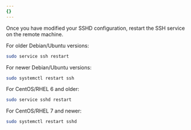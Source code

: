 ```yaml
---
{}
---
```



Once you have modified your SSHD configuration, restart the SSH service on the remote machine.

<Tabs>
<TabItem label="Debian/Ubuntu">

For older Debian/Ubuntu versions:

```sh
sudo service ssh restart
```

For newer Debian/Ubuntu versions:

```sh
sudo systemctl restart ssh
```
</TabItem>
<TabItem label="CentOS/RHEL">

For CentOS/RHEL 6 and older:

```sh
sudo service sshd restart
```

For CentOS/RHEL 7 and newer:

```sh
sudo systemctl restart sshd
```

</TabItem>
</Tabs>
